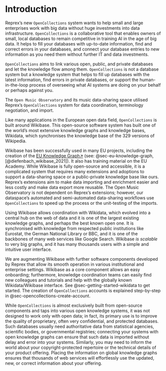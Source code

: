 # Introduction {.unnumbered}

Reprex's new `OpenCollections` system wants to help small and large enterprises work with big data without huge investments into data infrastructure. `OpenCollections` is a collaborative tool that enables owners of small, local databases to remain competitive in training AI in the age of big data. It helps to fill your databases with up-to-date information, find and correct errors in your databases, and connect your database entries to new information as you need them without further IT and data investments.

`OpenCollections` aims to link various open, public, and private databases and let the knowledge flow among them. `OpenCollections` is not a database system but a knowledge system that helps to fill up databases with the latest information, find errors in private databases, or support the human-in-the-loop process of overseeing what AI systems are doing on your behalf or perhaps against you.

The `Open Music Observatory` and its music data-sharing space utilised Reprex's `OpenCollections` system for data coordination, terminology negotiation, and import.

Like many applications in the European open data field, `OpenCollections` is built around Wikibase. This open-source software system has built one of the world's most extensive knowledge graphs and knowledge bases, Wikidata, which synchronises the knowledge base of the 329 versions of Wikipedia.

Wikibase has been successfully used in many EU projects, including the creation of the [EU Knowledge Graph↗](https://linkedopendata.eu/wiki/The_EU_Knowledge_Graph) (see: @sec-eu-knowledge-graph, [@diefenbach_wikibase_2021]). It also has training material on the EU Academy. While Wikibase is fully open-source and accessible, it is a complicated system that requires many extensions and adoptions to support a data-sharing space or a public-private knowledge base like ours. Reprex's extensions aim to make data importing and enrichment easier and less costly and make data export more reusable. The Open Music Observatory is not dependent on Reprex's extensions; however, our dataspace's automated and semi-automated data-sharing workflows use `OpenCollections` to speed up the process or the unit-testing of the imports.

Using Wikibase allows coordination with Wikidata, which evolved into a central hub on the web of data and it is one of the largest existing knowledge graphs, and perhaps the best known open one. It is synchronised with knowledge from respected public institutions like Eurostat, the German National Library or BBC, and it is one of the backbones of many web services like Google Search. Wikibase *is scalable* to very big graphs, and it has many thousands users with a simple and intuitive user interface.

We are augmenting Wikibase with further software components developed by Reprex that allow its smooth operation in various institutional and enterprise settings. Wikibase as a core component allows an easy onboarding; furthermore, knowledge coordination teams can easily find new colleagues and tutorials and help with the globally known Wikidata/Wikibase interface. See @sec-getting-started-wikidata to get started. The creation of `OpenCollections` accounts is explained step-by-step in @sec-opencollections-create-account.

While `OpenCollections` is almost exclusively built from open-source components and taps into various open knowledge systems, it was not designed to work only with open data; in fact, its primary use is to improve the quality of proprietary, often very confidential, and protected databases. Such databases usually need authoritative data from statistical agencies, scientific bodies, or governmental registries; connecting your systems with open knowledge graphs can ensure that such data is imported without delay and error into your systems. Similarly, you may need to inform the world about your copyright-protected repertoire or the technical details of your product offering. Placing the information on global knowledge graphs ensures that thousands of web services will effortlessly use the updated, new, or correct information about your offering.
